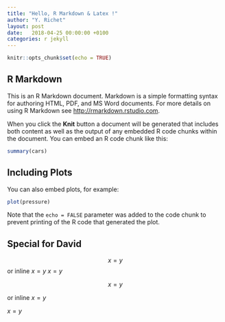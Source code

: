 ```yaml
---
title: "Hello, R Markdown & Latex !"
author: "Y. Richet"
layout: post
date:   2018-04-25 00:00:00 +0100
categories: r jekyll
---
```


```r
knitr::opts_chunk$set(echo = TRUE)
```

## R Markdown

This is an R Markdown document. Markdown is a simple formatting syntax for authoring HTML, PDF, and MS Word documents. For more details on using R Markdown see <http://rmarkdown.rstudio.com>.

When you click the **Knit** button a document will be generated that includes both content as well as the output of any embedded R code chunks within the document. You can embed an R code chunk like this:

```r
summary(cars)
```

## Including Plots

You can also embed plots, for example:

```r
plot(pressure)
```

Note that the `echo = FALSE` parameter was added to the code chunk to prevent printing of the R code that generated the plot.

## Special for David

$$x=y$$
or inline $x=y$
$x=y$

$$x=y$$

or inline $x=y$

$x=y$

